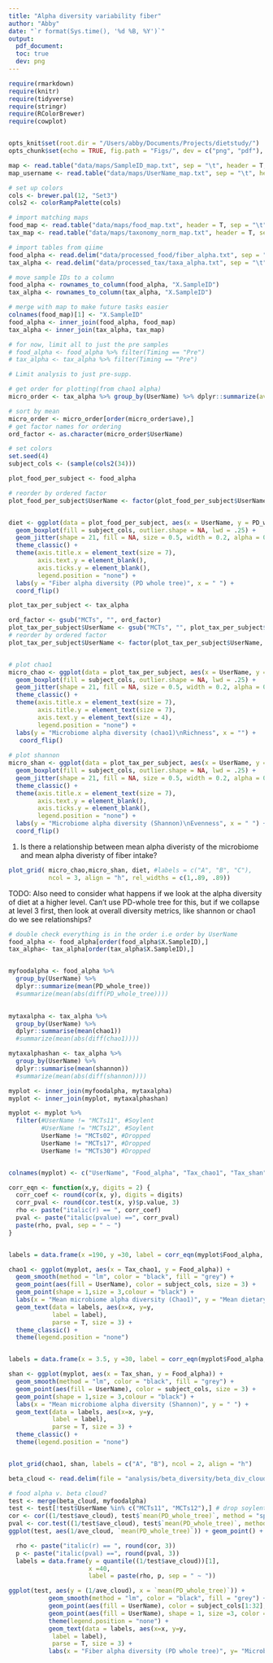 ```yaml
---
title: "Alpha diversity variability fiber"
author: "Abby"
date: "`r format(Sys.time(), '%d %B, %Y')`"
output: 
  pdf_document:
  toc: true
  dev: png
---
```



```r

require(rmarkdown)
require(knitr)
require(tidyverse)
require(stringr)
require(RColorBrewer) 
require(cowplot)


opts_knit$set(root.dir = "/Users/abby/Documents/Projects/dietstudy/")
opts_chunk$set(echo = TRUE, fig.path = "Figs/", dev = c("png", "pdf"), dpi = 300)

```

```r
map <- read.table("data/maps/SampleID_map.txt", sep = "\t", header = T, comment = "")
map_username <- read.table("data/maps/UserName_map.txt", sep = "\t", header = T, comment = "")

# set up colors
cols <- brewer.pal(12, "Set3")
cols2 <- colorRampPalette(cols)
```


```r
# import matching maps
food_map <- read.table("data/maps/food_map.txt", header = T, sep = "\t", comment = "")
tax_map <- read.table("data/maps/taxonomy_norm_map.txt", header = T, sep = "\t", comment = "")

# import tables from qiime
food_alpha <- read.delim("data/processed_food/fiber_alpha.txt", sep = "\t", row.names = 1)
tax_alpha <- read.delim("data/processed_tax/taxa_alpha.txt", sep = "\t", row.names = 1) #from the taxonomy counts values

# move sample IDs to a column
food_alpha <- rownames_to_column(food_alpha, "X.SampleID")
tax_alpha <- rownames_to_column(tax_alpha, "X.SampleID")

# merge with map to make future tasks easier
colnames(food_map)[1] <- "X.SampleID"
food_alpha <- inner_join(food_alpha, food_map)
tax_alpha <- inner_join(tax_alpha, tax_map)

# for now, limit all to just the pre samples
# food_alpha <- food_alpha %>% filter(Timing == "Pre")
# tax_alpha <- tax_alpha %>% filter(Timing == "Pre")


```




```r
# Limit analysis to just pre-supp.

# get order for plotting(from chao1 alpha)
micro_order <- tax_alpha %>% group_by(UserName) %>% dplyr::summarize(ave = median(chao1, na.rm=T))

# sort by mean
micro_order <- micro_order[order(micro_order$ave),]
# get factor names for ordering
ord_factor <- as.character(micro_order$UserName)

# set colors
set.seed(4)
subject_cols <- (sample(cols2(34)))

plot_food_per_subject <- food_alpha

# reorder by ordered factor
plot_food_per_subject$UserName <- factor(plot_food_per_subject$UserName, levels = ord_factor)


diet <- ggplot(data = plot_food_per_subject, aes(x = UserName, y = PD_whole_tree, fill = UserName)) +
  geom_boxplot(fill = subject_cols, outlier.shape = NA, lwd = .25) +
  geom_jitter(shape = 21, fill = NA, size = 0.5, width = 0.2, alpha = 0.5) +
  theme_classic() +
  theme(axis.title.x = element_text(size = 7), 
        axis.text.y = element_blank(),
        axis.ticks.y = element_blank(),
        legend.position = "none") +
  labs(y = "Fiber alpha diversity (PD whole tree)", x = " ") +
  coord_flip()


```


```r

plot_tax_per_subject <- tax_alpha 

ord_factor <- gsub("MCTs", "", ord_factor)
plot_tax_per_subject$UserName <- gsub("MCTs", "", plot_tax_per_subject$UserName)
# reorder by ordered factor
plot_tax_per_subject$UserName <- factor(plot_tax_per_subject$UserName, levels = ord_factor)


# plot chao1
micro_chao <- ggplot(data = plot_tax_per_subject, aes(x = UserName, y = chao1, fill = UserName)) +
  geom_boxplot(fill = subject_cols, outlier.shape = NA, lwd = .25) +
  geom_jitter(shape = 21, fill = NA, size = 0.5, width = 0.2, alpha = 0.5) +
  theme_classic() +
  theme(axis.title.x = element_text(size = 7),
        axis.title.y = element_text(size = 7),
        axis.text.y = element_text(size = 4),
        legend.position = "none") +
  labs(y = "Microbiome alpha diversity (chao1)\nRichness", x = "") +
   coord_flip()
  
# plot shannon
micro_shan <- ggplot(data = plot_tax_per_subject, aes(x = UserName, y = shannon, fill = UserName)) +
  geom_boxplot(fill = subject_cols, outlier.shape = NA, lwd = .25) +
  geom_jitter(shape = 21, fill = NA, size = 0.5, width = 0.2, alpha = 0.5) +
  theme_classic() +
  theme(axis.title.x = element_text(size = 7), 
        axis.text.y = element_blank(),
        axis.ticks.y = element_blank(),
        legend.position = "none") +
  labs(y = "Microbiome alpha diversity (Shannon)\nEvenness", x = " ") +
  coord_flip()

```

1. Is there a relationship between mean alpha diveristy of the microbiome and mean alpha diveristy of fiber intake?

```r
plot_grid( micro_chao,micro_shan, diet, #labels = c("A", "B", "C"), 
           ncol = 3, align = "h", rel_widths = c(1,.89, .89))

```
TODO: Also need to consider what happens if we look at the alpha diversity of diet at a higher level. Can't use PD-whole tree for this, but if we collapse at level 3 first, then look at overall diversity metrics, like shannon or chao1 do we see relationships?

```r

# double check everything is in the order i.e order by UserName
food_alpha <- food_alpha[order(food_alpha$X.SampleID),]
tax_alpha<- tax_alpha[order(tax_alpha$X.SampleID),]


myfoodalpha <- food_alpha %>% 
  group_by(UserName) %>%
  dplyr::summarize(mean(PD_whole_tree))
  #summarize(mean(abs(diff(PD_whole_tree))))
  

mytaxalpha <- tax_alpha %>%
  group_by(UserName) %>%
  dplyr::summarise(mean(chao1))
  #summarize(mean(abs(diff(chao1))))

mytaxalphashan <- tax_alpha %>% 
  group_by(UserName) %>% 
  dplyr::summarise(mean(shannon))
  #summarize(mean(abs(diff(shannon))))

```


```r

myplot <- inner_join(myfoodalpha, mytaxalpha)
myplot <- inner_join(myplot, mytaxalphashan)

myplot <- myplot %>% 
  filter(#UserName != "MCTs11", #Soylent
         #UserName != "MCTs12", #Soylent
         UserName != "MCTs02", #Dropped
         UserName != "MCTs17", #Dropped
         UserName != "MCTs30") #Dropped


colnames(myplot) <- c("UserName", "Food_alpha", "Tax_chao1", "Tax_shan")

corr_eqn <- function(x,y, digits = 2) {
  corr_coef <- round(cor(x, y), digits = digits)
  corr_pval <- round(cor.test(x, y)$p.value, 3)
  rho <- paste("italic(r) == ", corr_coef) 
  pval <- paste("italic(pvalue) ==", corr_pval)
  paste(rho, pval, sep = " ~ ")
}


labels = data.frame(x =190, y =30, label = corr_eqn(myplot$Food_alpha, myplot$Tax_chao1))

chao1 <- ggplot(myplot, aes(x = Tax_chao1, y = Food_alpha)) +
  geom_smooth(method = "lm", color = "black", fill = "grey") + 
  geom_point(aes(fill = UserName), color = subject_cols, size = 3) +
  geom_point(shape = 1,size = 3,colour = "black") +
  labs(x = "Mean microbiome alpha diversity (Chao1)", y = "Mean dietary alpha diversity (PD whole tree)") +
  geom_text(data = labels, aes(x=x, y=y,
            label = label),
            parse = T, size = 3) +
  theme_classic() +
  theme(legend.position = "none")


labels = data.frame(x = 3.5, y =30, label = corr_eqn(myplot$Food_alpha, myplot$Tax_shan))

shan <- ggplot(myplot, aes(x = Tax_shan, y = Food_alpha)) +
  geom_smooth(method = "lm", color = "black", fill = "grey") + 
  geom_point(aes(fill = UserName), color = subject_cols, size = 3) +
  geom_point(shape = 1,size = 3,colour = "black") +
  labs(x = "Mean microbiome alpha diversity (Shannon)", y = " ") +
  geom_text(data = labels, aes(x=x, y=y,
            label = label),
            parse = T, size = 3) +
  theme_classic() +
  theme(legend.position = "none")


plot_grid(chao1, shan, labels = c("A", "B"), ncol = 2, align = "h")
```




```r
beta_cloud <- read.delim(file = "analysis/beta_diversity/beta_div_cloud.txt", sep = "\t")

# food alpha v. beta cloud?
test <- merge(beta_cloud, myfoodalpha)
test <- test[!test$UserName %in% c("MCTs11", "MCTs12"),] # drop soylents
cor <- cor((1/test$ave_cloud), test$`mean(PD_whole_tree)`, method = "spearman")
pval <- cor.test((1/test$ave_cloud), test$`mean(PD_whole_tree)`, method = "spearman", exact = F)$p.value
ggplot(test, aes(1/ave_cloud, `mean(PD_whole_tree)`)) + geom_point() + geom_smooth(method = "lm")

  rho <- paste("italic(r) == ", round(cor, 3))
  p <- paste("italic(pval) ==", round(pval, 3))
  labels = data.frame(y = quantile((1/test$ave_cloud))[1], 
                      x =40, 
                      label = paste(rho, p, sep = " ~ "))

ggplot(test, aes(y = (1/ave_cloud), x = `mean(PD_whole_tree)`)) + 
           geom_smooth(method = "lm", color = "black", fill = "grey") +
           geom_point(aes(fill = UserName), color = subject_cols[1:32], size = 3) +
           geom_point(aes(fill = UserName), shape = 1, size =3, color = "black") +
           theme(legend.position = "none") +
           geom_text(data = labels, aes(x=x, y=y,
            label = label),
            parse = T, size = 3) +
           labs(x = "Fiber alpha diversity (PD whole tree)", y= "Microbiome Stability")


```